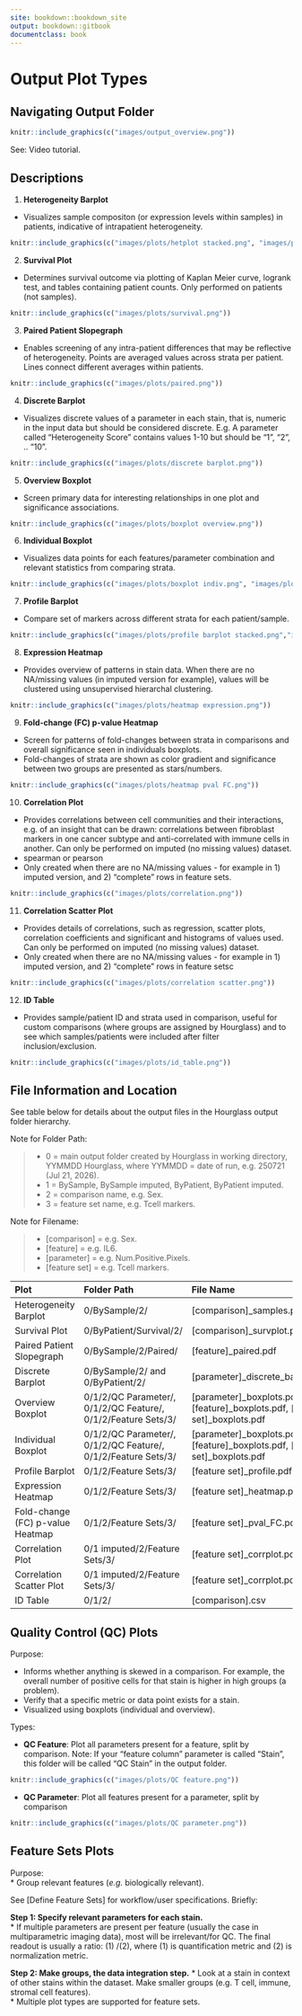```yaml
---
site: bookdown::bookdown_site
output: bookdown::gitbook
documentclass: book
---
```

# Output Plot Types

## Navigating Output Folder

```r
knitr::include_graphics(c("images/output_overview.png"))
```

See: Video tutorial.

## Descriptions

1. **Heterogeneity Barplot** 
+ Visualizes sample compositon (or expression levels within samples) in patients, indicative of intrapatient heterogeneity.
```r
knitr::include_graphics(c("images/plots/hetplot stacked.png", "images/plots/hetplot filled.png"))
```

2.  **Survival Plot**
+ Determines survival outcome via plotting of Kaplan Meier curve, logrank test, and tables containing patient counts. Only performed on patients (not samples).
```r
knitr::include_graphics(c("images/plots/survival.png"))
```

3.  **Paired Patient Slopegraph**
+ Enables screening of any intra-patient differences that may be reflective of heterogeneity. Points are averaged values across strata per patient. Lines connect different averages within patients.
```r
knitr::include_graphics(c("images/plots/paired.png"))
```

4.  **Discrete Barplot**
+ Visualizes discrete values of a parameter in each stain, that is, numeric in the input data but should be considered discrete. E.g. A parameter called "Heterogeneity Score" contains values 1-10 but should be "1", "2", .. "10".
```r
knitr::include_graphics(c("images/plots/discrete barplot.png"))
```

5.  **Overview Boxplot** 
+ Screen primary data for interesting relationships in one plot and significance associations.
```r
knitr::include_graphics(c("images/plots/boxplot overview.png"))
```

6.  **Individual Boxplot**
+ Visualizes data points for each features/parameter combination and relevant statistics from comparing strata.
```r
knitr::include_graphics(c("images/plots/boxplot indiv.png", "images/plots/example/boxplot indiv ex.png"))
```

7.  **Profile Barplot**
+ Compare set of markers across different strata for each patient/sample.
```r
knitr::include_graphics(c("images/plots/profile barplot stacked.png","images/plots/profile barplot filled.png"))
```

8. **Expression Heatmap**
+ Provides overview of patterns in stain data. When there are no NA/missing values (in imputed version for example), values will be clustered using unsupervised hierarchal clustering.
```r
knitr::include_graphics(c("images/plots/heatmap expression.png"))
```

9. **Fold-change (FC) p-value Heatmap**
+ Screen for patterns of fold-changes between strata in comparisons and overall significance seen in individuals boxplots.  
+ Fold-changes of strata are shown as color gradient and significance between two groups are presented as stars/numbers.
```r
knitr::include_graphics(c("images/plots/heatmap pval FC.png"))
```

10. **Correlation Plot**
+ Provides correlations between cell communities and their interactions, e.g. of an insight that can be drawn: correlations between fibroblast markers in one cancer subtype and anti-correlated with immune cells in another. Can only be performed on imputed (no missing values) dataset.
+ spearman or pearson
+ Only created when there are no NA/missing values - for example in 1) imputed version, and 2) "complete" rows in feature sets.
```r
knitr::include_graphics(c("images/plots/correlation.png"))
```

11. **Correlation Scatter Plot**
+ Provides details of correlations, such as regression, scatter plots, correlation coefficients and significant and histograms of values used. Can only be performed on imputed (no missing values) dataset.
+ Only created when there are no NA/missing values - for example in 1) imputed version, and 2) "complete" rows in feature setsc
```r
knitr::include_graphics(c("images/plots/correlation scatter.png"))
```

12. **ID Table** 
+ Provides sample/patient ID and strata used in comparison, useful for custom comparisons (where groups are assigned by Hourglass) and to see which samples/patients were included after filter inclusion/exclusion.
```r
knitr::include_graphics(c("images/plots/id_table.png"))
```


## File Information and Location

See table below for details about the output files in the Hourglass output folder hierarchy.

Note for Folder Path:   

>* 0 = main output folder created by Hourglass in working directory, YYMMDD Hourglass, where YYMMDD = date of run, e.g. 250721 (Jul 21, 2026).   
* 1 = BySample, BySample imputed, ByPatient, ByPatient imputed.  
* 2 = comparison name, e.g. Sex.  
* 3 = feature set name, e.g. Tcell markers.  

Note for Filename: 

>* [comparison] = e.g. Sex.  
* [feature] = e.g. IL6.  
* [parameter] = e.g. Num.Positive.Pixels.  
* [feature set] = e.g. Tcell markers.  

| Plot | Folder Path | File Name | R Function |
|:- |:--- |:--- |:-- |:- |:-|
| Heterogeneity Barplot | 0/BySample/2/ | [comparison]_samples.pdf |```plot_het_barplot()```|
| Survival Plot | 0/ByPatient/Survival/2/ | [comparison]_survplot.pdf |```plot_surv_curve()```|
|Paired Patient Slopegraph|0/BySample/2/Paired/ | [feature]_paired.pdf |```plot_indiv_paired()```|
| Discrete Barplot| 0/BySample/2/ and 0/ByPatient/2/ | [parameter]_discrete_barplot_full.pdf |```plot_discrete_barplot()```|
|Overview Boxplot| 0/1/2/QC Parameter/, 0/1/2/QC Feature/, 0/1/2/Feature Sets/3/ | [parameter]_boxplots.pdf, [feature]_boxplots.pdf,   [feature set]_boxplots.pdf |```plot_overview_boxplot()```|
|Individual Boxplot| 0/1/2/QC Parameter/, 0/1/2/QC Feature/, 0/1/2/Feature Sets/3/ | [parameter]_boxplots.pdf, [feature]_boxplots.pdf,   [feature set]_boxplots.pdf |```plot_indiv_boxplot()```|
|Profile Barplot | 0/1/2/Feature Sets/3/|[feature set]_profile.pdf|```plot_profile_barplot()```|
|Expression Heatmap | 0/1/2/Feature Sets/3/|[feature set]_heatmap.pdf|```plot_heatmap()```|
|Fold-change (FC) p-value Heatmap | 0/1/2/Feature Sets/3/|[feature set]_pval_FC.pdf|```make_FC.pval_df()```, ```make_FC.pval_plot()```|
|Correlation Plot| 0/1 imputed/2/Feature Sets/3/|[feature set]_corrplot.pdf|```plot_corrplot()```, ```plot_corrplotgg()```|
|Correlation Scatter Plot| 0/1 imputed/2/Feature Sets/3/|[feature set]_corrplot.pdf|```plot_corrscatt()```|
|ID Table| 0/1/2/ | [comparison].csv ||


## Quality Control (QC) Plots

Purpose:

*  Informs whether anything is skewed in a comparison. For example, the overall number of positive cells for that stain is higher in high groups (a problem).  
* Verify that a specific metric or data point exists for a stain.  
* Visualized using boxplots (individual and overview).  

Types:

* **QC Feature**: Plot all parameters present for a feature, split by comparison. Note: If your "feature column" parameter is called "Stain", this folder will be called "QC Stain" in the output folder.

```r
knitr::include_graphics(c("images/plots/QC feature.png"))
```

* **QC Parameter**: Plot all features present for a parameter, split by comparison

```r
knitr::include_graphics(c("images/plots/QC parameter.png"))
```

## Feature Sets Plots

Purpose:  
* Group relevant features (_e.g._ biologically relevant). 

See [Define Feature Sets] for workflow/user specifications. Briefly: 
  
**Step 1: Specify relevant parameters for each stain.**   
* If multiple parameters are present per feature (usually the case in multiparametric imaging data), most will be irrelevant/for QC. The final readout is usually a ratio: (1) /(2), where (1) is quantification metric and (2) is normalization metric.
  
**Step 2: Make groups, the data integration step.** 
* Look at a stain in context of other stains within the dataset. Make smaller groups (e.g. T cell, immune, stromal cell features).   
* Multiple plot types are supported for feature sets.  

